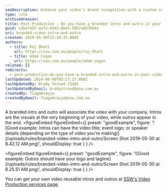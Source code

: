 ```yaml
---
seoDescription: Enhance your video's brand recognition with a custom intro and outro featuring your company logo and tagline.
type: rule
archivedreason:
title: Post-Production - Do you have a branded intro and outro in your videos?
guid: a3bef45f-aaf2-42d3-8b43-50b7a897b64a
uri: branded-video-intro-and-outro
created: 2019-05-30T15:19:37.000Z
authors:
  - title: Raj Dhatt
    url: https://ssw.com.au/people/raj-dhatt
  - title: Adam Cogan
    url: https://ssw.com.au/people/adam-cogan
related: []
redirects:
  - post-production-do-you-have-a-branded-intro-and-outro-in-your-videos
lastUpdated: 2024-06-08T03:27:17.000Z
lastUpdatedBy: Brady Stroud [SSW]
lastUpdatedByEmail: bradystroud@ssw.com.au
createdBy: TiagoAraujo
createdByEmail: TiagoAraujo@ssw.com.au
---
```


A branded intro and outro will associate the video with your company. Intros are the visuals at the very beginning of your video, while outros appear in the end.
<figureEmbed figureEmbed={{
  preset: "goodExample",
  figure: '![Good example: Intros can have the video title; event logo; or speaker details (depending on the type of video you\'re making)](/uploads/rules/branded-video-intro-and-outro/Screen Shot 2019-05-30 at 8.42.12 AM.png)',
  shouldDisplay: true
} } />


<figureEmbed figureEmbed={{
  preset: "goodExample",
  figure: '![Good example: Outros should have your logo and tagline](/uploads/rules/branded-video-intro-and-outro/Screen Shot 2019-05-30 at 8.25.51 AM.png)',
  shouldDisplay: true
} } />


You can get your own video reusable intros and outros at [SSW's Video Production services page](https://www.ssw.com.au/ssw/Consulting/Video-Production/Video-Production-Reusable-Extras.aspx).
